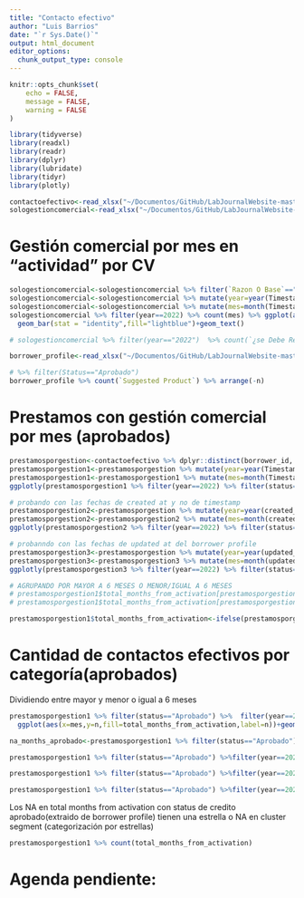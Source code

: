 ```yaml
---
title: "Contacto efectivo"
author: "Luis Barrios"
date: "`r Sys.Date()`"
output: html_document
editor_options: 
  chunk_output_type: console
---
```


```r
knitr::opts_chunk$set(
	echo = FALSE,
	message = FALSE,
	warning = FALSE
)
```

```r
library(tidyverse)
library(readxl)
library(readr)
library(dplyr)
library(lubridate)
library(tidyr)
library(plotly)


```

```r
contactoefectivo<-read_xlsx("~/Documentos/GitHub/LabJournalWebsite-master/docs/contactoefectivo2.xlsx")
sologestioncomercial<-read_xlsx("~/Documentos/GitHub/LabJournalWebsite-master/docs/sologestioncomercial.xlsx")

```

# Gestión comercial por mes en "actividad" por CV

```r
sologestioncomercial<-sologestioncomercial %>% filter(`Razon O Base`=="Actividad")
sologestioncomercial<-sologestioncomercial %>% mutate(year=year(Timestamp))
sologestioncomercial<-sologestioncomercial %>% mutate(mes=month(Timestamp))
sologestioncomercial %>% filter(year==2022) %>% count(mes) %>% ggplot(aes(x=mes,y=n/9,label=round(n/9)))+
  geom_bar(stat = "identity",fill="lightblue")+geom_text()

# sologestioncomercial %>% filter(year=="2022")  %>% count(`¿se Debe Reangedar Con El Consejero?`) %>% arrange(-n) 

borrower_profile<-read_xlsx("~/Documentos/GitHub/LabJournalWebsite-master/docs/borrower_profile.xlsx")

# %>% filter(Status=="Aprobado") 
borrower_profile %>% count(`Suggested Product`) %>% arrange(-n) 
```

# Prestamos con gestión comercial por mes (aprobados)

```r
prestamosporgestion<-contactoefectivo %>% dplyr::distinct(borrower_id,.keep_all = TRUE)
prestamosporgestion1<-prestamosporgestion %>% mutate(year=year(Timestamp))
prestamosporgestion1<-prestamosporgestion1 %>% mutate(mes=month(Timestamp))
ggplotly(prestamosporgestion1 %>% filter(year==2022) %>% filter(status=="Aprobado") %>% count(mes) %>% ggplot(aes(x=mes,y=n,label=n))+geom_bar(stat = "identity",fill="lightblue")+geom_text()+labs(title = "Tomando la fecha del timestamp (fecha de la gestión comercial)"))

# probando con las fechas de created at y no de timestamp
prestamosporgestion2<-prestamosporgestion %>% mutate(year=year(created_at))
prestamosporgestion2<-prestamosporgestion2 %>% mutate(mes=month(created_at))
ggplotly(prestamosporgestion2 %>% filter(year==2022) %>% filter(status=="Aprobado") %>% count(mes) %>% ggplot(aes(x=mes,y=n,label=n))+geom_bar(stat = "identity",fill="lightblue")+geom_text()+labs(title = "Tomando la fecha del created at (borrower profile)"))

# probanndo con las fechas de updated at del borrower profile
prestamosporgestion3<-prestamosporgestion %>% mutate(year=year(updated_at))
prestamosporgestion3<-prestamosporgestion3 %>% mutate(mes=month(updated_at))
ggplotly(prestamosporgestion3 %>% filter(year==2022) %>% filter(status=="Aprobado") %>% count(mes) %>% ggplot(aes(x=mes,y=n,label=n))+geom_bar(stat = "identity",fill="lightblue")+geom_text()+labs(title = "Tomando la fecha del updated at (borrower profile)"))

# AGRUPANDO POR MAYOR A 6 MESES O MENOR/IGUAL A 6 MESES
# prestamosporgestion1$total_months_from_activation[prestamosporgestion1$total_months_from_activation>6]<-"Mayor 6 meses"
# prestamosporgestion1$total_months_from_activation[prestamosporgestion1$total_months_from_activation<7]<-"Menor o igual 6 meses"

prestamosporgestion1$total_months_from_activation<-ifelse(prestamosporgestion1$total_months_from_activation>6,"Mayor 6 meses",ifelse(prestamosporgestion1$total_months_from_activation<7,"Menor o igual 6 meses","NA"))

```

# Cantidad de contactos efectivos por categoría(aprobados)

Dividiendo entre mayor y menor o igual a 6 meses

```r
prestamosporgestion1 %>% filter(status=="Aprobado") %>%  filter(year==2022)  %>% count(mes,total_months_from_activation) %>% 
  ggplot(aes(x=mes,y=n,fill=total_months_from_activation,label=n))+geom_bar(stat = "identity",position = "dodge")+geom_text(position = position_dodge(width = .75))

na_months_aprobado<-prestamosporgestion1 %>% filter(status=="Aprobado") %>%filter(year==2022) %>% filter(!total_months_from_activation %in% c("Mayor 6 meses","Menor o igual 6 meses"))

prestamosporgestion1 %>% filter(status=="Aprobado") %>%filter(year==2022) %>% filter(total_months_from_activation %in% c("Mayor 6 meses")) %>% count(cluster_segment) %>% arrange(-n)

prestamosporgestion1 %>% filter(status=="Aprobado") %>%filter(year==2022) %>% filter(total_months_from_activation %in% c("Menor o igual 6 meses")) %>% count(cluster_segment) %>% arrange(-n)

prestamosporgestion1 %>% filter(status=="Aprobado") %>%filter(year==2022) %>% filter(!total_months_from_activation %in% c("Mayor 6 meses","Menor o igual 6 meses")) %>% count(cluster_segment) %>% arrange(-n)
```

Los NA en total months from activation con status de credito aprobado(extraido de borrower profile) tienen una estrella o NA en cluster segment (categorización por estrellas)

```r
prestamosporgestion1 %>% count(total_months_from_activation)
```

# Agenda pendiente:

